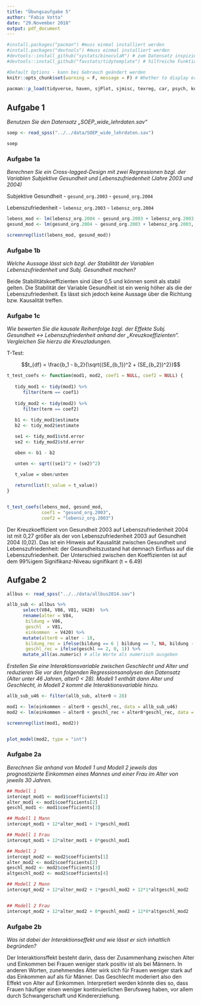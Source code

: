 ```yaml
---
title: "Übungsaufgabe 5"
author: "Fabio Votta"
date: "29.November 2018"
output: pdf_document
---
```



```r
#install.packages("pacman") #muss einmal installiert werden
#install.packages("devtools") #muss einmal installiert werden
#devtools::install_github("systats/binoculaR") # zum Datensatz inspizieren :)
#devtools::install_github("favstats/tidytemplate") # hilfreiche Funktionen

#Default Options - kann bei Gebrauch geändert werden
knitr::opts_chunk$set(warning = F, message = F) # Whether to display errors
                      
pacman::p_load(tidyverse, haven, sjPlot, sjmisc, texreg, car, psych, knitr, labelled, broom, tidytemplate)
```


## Aufgabe 1

*Benutzen Sie den Datensatz „SOEP_wide_lehrdaten.sav“*

```r
soep <- read_spss("../../data/SOEP_wide_lehrdaten.sav")

soep


```

### Aufgabe 1a

*Berechnen Sie ein Cross-lagged-Design mit zwei Regressionen bzgl. der Variablen Subjektive Gesundheit und Lebenszufriedenheit (Jahre 2003 und 2004)*

Subjektive Gesundheit
- `gesund_org.2003`
- `gesund_org.2004`

Lebenszufriedenheit
- `lebensz_org.2003`
- `lebensz_org.2004`

```r
lebens_mod <- lm(lebensz_org.2004 ~ gesund_org.2003 + lebensz_org.2003, data = soep)
gesund_mod <- lm(gesund_org.2004 ~ gesund_org.2003 + lebensz_org.2003, data = soep)

screenreg(list(lebens_mod, gesund_mod))
```





### Aufgabe 1b

*Welche Aussage lässt sich bzgl. der Stabilität der Variablen Lebenszufriedenheit und Subj. Gesundheit machen?*

Beide Stabilitätskoeffizienten sind über 0,5 und können somit als stabil gelten. Die Stabilität der Variable Gesundheit ist ein wenig höher als die der Lebenszufriedenheit. Es lässt sich jedoch keine Aussage über die Richtung bzw. Kausalität treffen.


### Aufgabe 1c

*Wie bewerten Sie die kausale Reihenfolge bzgl. der Effekte Subj. Gesundheit <-> Lebenszufriedenheit anhand der „Kreuzkoeffizienten“. Vergleichen Sie hierzu die Kreuzladungen.*

T-Test:

$$t_{df} = \frac{b_1 - b_2}{\sqrt{(SE_{b_1})^2 + (SE_{b_2})^2}}$$

```r
t_test_coefs <- function(mod1, mod2, coef1 = NULL, coef2 = NULL) {
   
   tidy_mod1 <- tidy(mod1) %>% 
      filter(term == coef1)
   
   tidy_mod2 <- tidy(mod2) %>% 
      filter(term == coef2)
   
   b1 <- tidy_mod1$estimate
   b2 <- tidy_mod2$estimate

   se1 <- tidy_mod1$std.error
   se2 <- tidy_mod2$std.error

   oben <- b1 - b2

   unten <- sqrt((se1)^2 + (se2)^2)

   t_value = oben/unten
   
   return(list(t_value = t_value))
}


t_test_coefs(lebens_mod, gesund_mod, 
             coef1 = "gesund_org.2003", 
             coef2 = "lebensz_org.2003")


```

Der Kreuzkoeffizient von Gesundheit 2003 auf Lebenszufriedenheit 2004 ist mit 0,27 größer als der von Lebenszufriedenheit 2003 auf Gesundheit 2004 (0,02). Das ist ein Hinweis auf Kausalität zwischen Gesundheit und Lebenszufriedenheit: der Gesundheitszustand hat demnach Einfluss auf die Lebenszufriedenheit. Der Unterschied zwischen den Koeffizienten ist auf dem 99%igem Signifikanz-Niveau signifikant (t = 6.49)

## Aufgabe 2

```r
allbus <- read_spss("../../data/allbus2014.sav")

allb_sub <- allbus %>% 
      select(V84, V86, V81, V420)  %>% 
      rename(alter = V84, 
       bildung = V86, 
       geschl  = V81,  
       einkommen  = V420) %>%
      mutate(alter0 = alter - 18,
       bildung_rec = ifelse(bildung == 6 | bildung == 7, NA, bildung - 1),
       geschl_rec = ifelse(geschl == 2, 0, 1)) %>%
      mutate_all(as.numeric) # alle Werte als numerisch ausgeben

```

*Erstellen Sie eine Interaktionsvariable zwischen Geschlecht und Alter und reduzieren Sie vor den folgenden Regressionsanalysen den Datensatz (Alter unter 46 Jahren, alter0 < 28). Modell 1 enthält dann Alter und Geschlecht, in Modell 2 kommt die Interaktionsvariable hinzu.*

```r

allb_sub_u46 <- filter(allb_sub, alter0 < 28)

mod1 <- lm(einkommen ~ alter0 + geschl_rec, data = allb_sub_u46)
mod2 <- lm(einkommen ~ alter0 + geschl_rec + alter0*geschl_rec, data = allb_sub_u46)

screenreg(list(mod1, mod2))


plot_model(mod2, type = "int")

```



### Aufgabe 2a

_Berechnen	Sie	anhand	von	Modell	1	und	Modell	2	jeweils	das	prognostizierte	Einkommen	eines	Mannes und	einer	Frau	im	Alter	von	jeweils	30 Jahren._

```r
## Modell 1
intercept_mod1 <- mod1$coefficients[1]
alter_mod1 <- mod1$coefficients[2]
geschl_mod1 <- mod1$coefficients[3]

## Modell 1 Mann
intercept_mod1 + 12*alter_mod1 + 1*geschl_mod1

## Modell 1 Frau
intercept_mod1 + 12*alter_mod1 + 0*geschl_mod1

## Modell 2
intercept_mod2 <- mod2$coefficients[1]
alter_mod2 <- mod2$coefficients[2]
geschl_mod2 <- mod2$coefficients[3]
altgeschl_mod2 <- mod2$coefficients[4]

## Modell 2 Mann
intercept_mod2 + 12*alter_mod2 + 1*geschl_mod2 + 12*1*altgeschl_mod2


## Modell 2 Frau
intercept_mod2 + 12*alter_mod2 + 0*geschl_mod2 + 12*0*altgeschl_mod2
```


### Aufgabe 2b

*Was ist dabei der Interaktionseffekt	und	wie	lässt	er	sich inhaltlich	begründen?*

Der Interaktionsffekt besteht darin, dass der Zusammenhang zwischen Alter und Einkommen bei Frauen weniger stark positiv ist als bei Männern. In anderen Worten, zunehmendes Alter wirk sich für Frauen weniger stark auf das Einkommen auf als für Männer. Das Geschlecht moderiert also den Effekt von Alter auf Einkommen. Interpretiert werden könnte dies so, dass Frauen häufiger einen weniger kontinuierlichen Berufsweg haben, vor allem durch Schwangerschaft und Kindererziehung. 